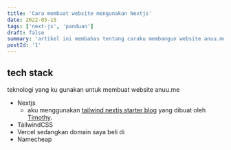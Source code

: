 ```yaml
---
title: 'Cara membuat website mengunakan Nextjs'
date: 2022-05-15
tags: ['next-js', 'panduan']
draft: false
summary: 'artikel ini membahas tentang caraku membangun website anuu.me menggunakan Nextjs.'
postId: '1'
---
```


## tech stack

teknologi yang ku gunakan untuk membuat website anuu.me

- Nextjs
  - aku menggunakan [tailwind nextjs starter blog](https://github.com/timlrx/tailwind-nextjs-starter-blog) yang dibuat oleh [Timothy](https://twitter.com/timlrxx).
- TailwindCSS
- Vercel
  sedangkan domain saya beli di
- Namecheap
